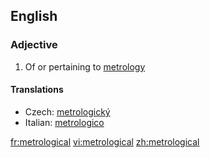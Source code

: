 ==English==

===Adjective===
{{en-adj}}

# Of or pertaining to [[metrology]]

====Translations====
{{top}}
* Czech: [[metrologický]] {{m}}
*Italian: [[metrologico]]
{{mid}}

{{bottom}}

[[fr:metrological]]
[[vi:metrological]]
[[zh:metrological]]